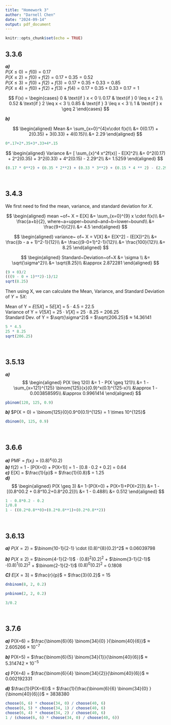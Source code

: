 ```yaml
---
title: "Homework 3"
author: "Darnell Chen"
date: "2024-09-14"
output: pdf_document
---
```


```r
knitr::opts_chunk$set(echo = TRUE)
```

## 3.3.6

***a)***\
$P(X \leq 0) = f(0) = 0.17$\
$P(X \leq 2) = f(0) + f(2) = 0.17 + 0.35 = 0.52$\
$P(X \leq 3) = f(0) + f(2) + f(3) = 0.17 + 0.35 + 0.33 = 0.85$\
$P(X \leq 4) = f(0) + f(2) + f(3) + f(4) = 0.17 + 0.35 + 0.33 + 0.17 = 1$

$$ 
F(x) = 
\begin{cases} 
0 & \text{if } x < 0 \\
0.17 & \text{if } 0 \leq x < 2 \\
0.52 & \text{if } 2 \leq x < 3 \\
0.85 & \text{if } 3 \leq x < 3 \\
1 & \text{if } x \geq 2 
\end{cases} 
$$

***b)***\

$$
\begin{aligned}
Mean &= \sum_{x=0}^{4}x\cdot f(x)\\
&= 0(0.17) + 2(0.35) + 3(0.33) + 4(0.15)\\
&= 2.29
\end{aligned}
$$

```r
0*.17+2*.35+3*.33+4*.15
```

$$
\begin{aligned}
Variance &= [ \sum_{x}^4 x^2f(x)] - E[X]^2\\
&= 0^2(0.17) + 2^2(0.35) + 3^2(0.33) + 4^2(0.15) - 2.29^2\\
&= 1.5259
\end{aligned}
$$

```r
(0.17 * 0**2) + (0.35 * 2**2) + (0.33 * 3**2) + (0.15 * 4 ** 2) - (2.29 ** 2)
```

$~$

## 3.4.3

We first need to find the mean, variance, and standard deviation for $X$.\

$$
\begin{aligned}
mean ~of~ X = E[X] &= \sum_{x=0}^{9} x \cdot f(x)\\
&= \frac{a+b}{2}, where~a=upper~bound~and~b=lower~bound\\
&= \frac{9+0}{2}\\
&= 4.5
\end{aligned}
$$

$$
\begin{aligned}
variance~ of~ X = V[X] &= E[X^2] - (E[X])^2\\
&= \frac{(b - a + 1)^2-1}{12}\\
&= \frac{(9-0+1)^2-1}{12}\\
&= \frac{100}{12}\\
&= 8.25
\end{aligned}
$$

$$
\begin{aligned}
Standard~Deviation~of~X &= \sigma \\
&= \sqrt{\sigma^2}\\
&= \sqrt{8.25}\\
&\approx 2.872281
\end{aligned}
$$

```r
(9 + 0)/2
(((9 - 0 + 1)**2)-1)/12
sqrt(8.25)
```

Then using X, we can calculate the Mean, Variance, and Standard Deviation of $Y = 5X$:

Mean of Y = $E[5X]$ = $5E[X]$ = $5 \cdot 4.5$ = 22.5\
Variance of Y = $V[5X]$ = $25\cdot V[X]$ = $25 \cdot 8.25$ = 206.25\
Standard Dev. of Y = $\sqrt{\sigma^2}$ = $\sqrt{206.25}$ $\approx$ 14.36141

```r
5 * 4.5
25 * 8.25
sqrt(206.25)
```

$~$

## 3.5.13

***a)***\
$$
\begin{aligned}
P(X \leq 120) &= 1 - P(X \geq 121)\\
&= 1 - \sum_{x=121}^{125} \binom{125}{x}(0.9)^x(0.1)^{125-x}\\
&\approx 1 - 0.003858595\\
&\approx 0.9961414
\end{aligned}
$$

```r
pbinom(120, 125, 0.9)
```

***b)*** $P(X = 0) = \binom{125}{0}0.9^0(0.1)^{125} = 1 \times 10^{125}$

```r
dbinom(0, 125, 0.9)
```

$~$

## 3.6.6

***a)*** PMF = $f(x_i)$ = $(0.8)^{x_i}(0.2)$\
***b)*** f(2) = 1 - [P(X=0) + P(X=1)] = 1 - $[0.8\cdot 0.2 + 0.2]$ = 0.64\
***c)*** E[X] = $\frac{1}{p}$ = $\frac{1}{0.8}$ = 1.25\
***d)*** $$
\begin{aligned}
P(X \geq 3) &= 1-[P(X=0) + P(X=1)+P(X=2)]\\
&= 1 - [(0.8^00.2 + 0.8^10.2+0.8^20.2)]\\
&= 1 - 0.488\\
&= 0.512
\end{aligned}
$$

```r
1 - 0.8*0.2 - 0.2
1/0.8
1 - ((0.2*0.8**0)+(0.2*0.8**1)+(0.2*0.8**2))
```

$~$

## 3.6.13

***a)*** $P(X=2)$ = $\binom{10-1}{2-1} \cdot (0.8)^{8}(0.2)^2$ $\approx$ 0.06039798

***b)*** $P(X \leq 2)$ = $\binom{4-1}{2-1}$ $\cdot$ $(0.8)^{2}(0.2)^2$ + $\binom{3-1}{2-1}$ $\cdot (0.8)^{1}(0.2)^2$ + $\binom{2-1}{2-1}$ $(0.8)^0(0.2)^2$ = 0.1808

***C)*** $E[X=3]$ = $\frac{r}{p}$ = $\frac{3}{0.2}$ = 15

```r
dnbinom(8, 2, 0.2)

pnbinom(2, 2, 0.2)

3/0.2
```

$~$\

## 3.7.6

***a)*** P(X=6) = $\frac{\binom{6}{6} \binom{34}{0} }{\binom{40}{6}}$ $\approx$ $2.605266 \times 10^{-7}$

***b)*** P(X=5) = $\frac{\binom{6}{5} \binom{34}{1}}{\binom{40}{6}}$ $\approx$ $5.314742 \times 10^{-5}$

***c)*** P(X=4) = $\frac{\binom{6}{4} \binom{34}{2}}{\binom{40}{6}}$ $\approx$ 0.002192331

***d)*** $\frac{1}{P(X=6)}$ = $\frac{1}{\frac{\binom{6}{6} \binom{34}{0} }{\binom{40}{6}}}$ = 3838380

```r
choose(6, 6) * choose(34, 0) / choose(40, 6)
choose(6, 5) * choose(34, 1) / choose(40, 6)
choose(6, 4) * choose(34, 2) / choose(40, 6)
1 / (choose(6, 6) * choose(34, 0) / choose(40, 6))
```
